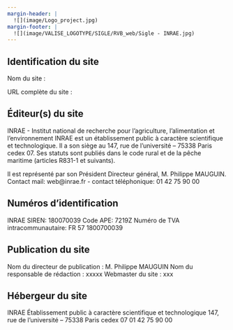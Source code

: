 ```yaml
---
margin-header: |
  ![](image/Logo_project.jpg)
margin-footer: |
  ![](image/VALISE_LOGOTYPE/SIGLE/RVB_web/Sigle - INRAE.jpg)
---
```


## Identification du site
Nom du site : <nom du projet> 

URL complète du site : <url du site>

## Éditeur(s) du site
INRAE - Institut national de recherche pour l’agriculture, l’alimentation et l’environnement
INRAE est un établissement public à caractère scientifique et technologique. Il a son siège au 147, rue de l’université – 75338 Paris cedex 07. Ses statuts sont publiés dans le code rural et de la pêche maritime (articles R831-1 et suivants).

Il est représenté par son Président Directeur général, M. Philippe MAUGUIN.
Contact mail: web@inrae.fr - contact téléphonique: 01 42 75 90 00

## Numéros d'identification
INRAE SIREN: 180070039
Code APE: 7219Z
Numéro de TVA intracommunautaire: FR 57 1800700039

## Publication du site
Nom du directeur de publication : M. Philippe MAUGUIN
Nom du responsable de rédaction : xxxxx
Webmaster du site : xxx

## Hébergeur du site
INRAE 
Établissement public à caractère scientifique et technologique
147, rue de l’université – 75338 Paris cedex 07
01 42 75 90 00